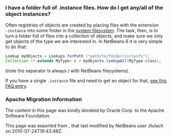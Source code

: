 <!--

    Licensed to the Apache Software Foundation (ASF) under one
    or more contributor license agreements.  See the NOTICE file
    distributed with this work for additional information
    regarding copyright ownership.  The ASF licenses this file
    to you under the Apache License, Version 2.0 (the
    "License"); you may not use this file except in compliance
    with the License.  You may obtain a copy of the License at

      http://www.apache.org/licenses/LICENSE-2.0

    Unless required by applicable law or agreed to in writing,
    software distributed under the License is distributed on an
    "AS IS" BASIS, WITHOUT WARRANTIES OR CONDITIONS OF ANY
    KIND, either express or implied.  See the License for the
    specific language governing permissions and limitations
    under the License.

-->

===I have a folder full of .instance files. How do I get any/all of the object instances?===

Often registries of objects are created by placing files with the extension <code>.instance</code> into some folder in the [[DevFaqSystemFilesystem| system filesystem]].  The task, then, is to turn a folder full of files into a collection of objects, and make sure we only get objects of the type we are interested in.  In NetBeans 6 it is very simple to do that:
<source lang="java">
Lookup myObjects = Lookups.forPath ("path/to/folder/in/sysfs");
Collection <? extends MyType> c = myObjects.lookupAll(MyType.class);
</source>
(note the separator is always / with NetBeans filesystems).

If you have a single <code>.instance</code> file and need to get an object for that, [[DevFaqFindInstance| see this FAQ entry]].

===Apache Migration Information===

The content in this page was kindly donated by Oracle Corp. to the
Apache Software Foundation.

This page was exported from , 
that last modified by NetBeans user Jtulach 
on 2010-07-24T19:43:48Z.

